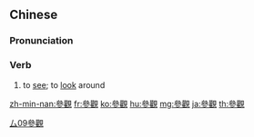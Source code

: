 {{also|参観}}

==Chinese==
{{zh-forms|s=参观}}

===Pronunciation===
{{zh-pron
|m=cānguān
|c=caam1 gun1
|ma=y
|mn=chham-koan
|cat=v
}}

===Verb===
{{zh-verb}}

# to [[see]]; to [[look]] around

[[Category:Beginning Mandarin|厶09參觀]]

[[zh-min-nan:參觀]]
[[fr:參觀]]
[[ko:參觀]]
[[hu:參觀]]
[[mg:參觀]]
[[ja:參觀]]
[[th:參觀]]